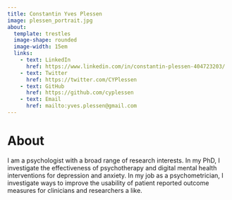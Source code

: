 ```yaml
---
title: Constantin Yves Plessen
image: plessen_portrait.jpg
about: 
  template: trestles
  image-shape: rounded
  image-width: 15em
  links:
    - text: LinkedIn
      href: https://www.linkedin.com/in/constantin-plessen-404723203/
    - text: Twitter
      href: https://twitter.com/CYPlessen
    - text: GitHub
      href: https://github.com/cyplessen
    - text: Email
      href: mailto:yves.plessen@gmail.com
---
```


# About

I am a psychologist with a broad range of research interests. In my PhD, I investigate the effectiveness of psychotherapy and digital mental health interventions for depression and anxiety. In my job as a psychometrician, I investigate ways to improve the usability of patient reported outcome measures for clinicians and researchers a like.